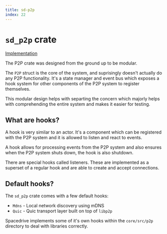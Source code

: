 ```yaml
---
title: sd-p2p
index: 22
---
```


# `sd_p2p` crate

[Implementation](https://github.com/spacedriveapp/spacedrive/tree/main/crates/p2p)

The P2P crate was designed from the ground up to be modular.

The `P2P` struct is the core of the system, and suprisingly doesn't actually do any P2P functionality. It's a state manager and event bus which exposes a hook system for other components of the P2P system to register themselves.

This modular design helps with separting the concern which majorly helps with comprehending the entire system and makes it easier for testing.

## What are hooks?

A hook is very similar to an actor. It's a component which can be registered with the P2P system and it is allowed to listen and react to events.

A hook allows for processing events from the P2P system and also ensures when the P2P system shuts down, the hook is also shutdown.

There are special hooks called listeners. These are implemented as a superset of a regular hook and are able to create and accept connections.

## Default hooks?

The `sd_p2p` crate comes with a few default hooks:
 - `Mdns` - Local network discovery using mDNS
 - `Quic` - Quic transport layer built on top of `libp2p`

Spacedrive implements some of it's own hooks within the `core/src/p2p` directory to deal with libraries correctly.

